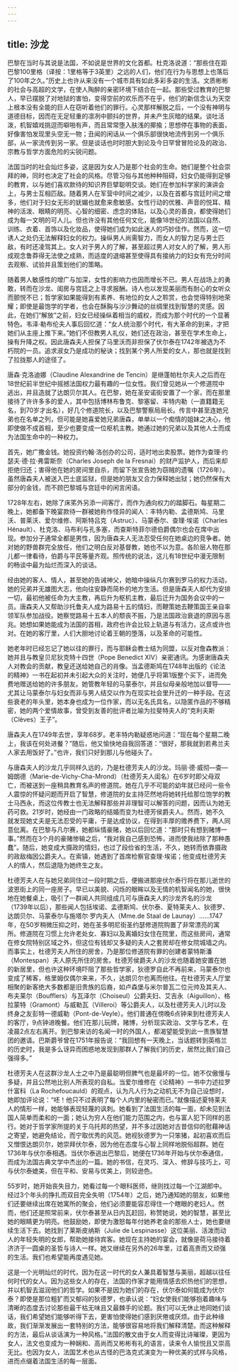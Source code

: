 ```yaml
---
---
---
```

title: 沙龙
---




巴黎在当时与其说是法国，不如说是世界的文化首都。杜克洛说道：“那些住在距巴黎100里格（译按：1里格等于3英里）之远的人们，他们在行为与思想上也落后了100年之久。”历史上也许从来没有一个城市具有如此多彩多姿的生活。文质彬彬的社会与高超的文学，在使人陶醉的亲密环境下结合在一起。那些受过教育的巴黎人，早已摆脱了对地狱的害怕，变得空前的欢乐而不在乎，他们的新信念认为天空上根本没有全能的巨人在窃听着他们的罪行。心灵那样解脱之后，一个没有神明与道德目标，因而在无足轻重的凛冽中颤抖的世界，并未产生灰暗的结果。谈吐活泼，机智嬉戏挑逗而噼啪有声，而且常常堕入肤浅的揶揄；思想停在事物的表面，好像害怕发现里头空无一物；丑闻的闲话从一个俱乐部很快地流传到另一个俱乐部，从一家流传到另一家。但是谈话也时时胆大到论及今日罕曾冒险论及的政治、宗教与哲学方面危险的尖锐问题。

法国当时的社会灿烂多姿，这是因为女人乃是那个社会的生命。她们是整个社会崇拜的神，同时也决定了社会的风格。尽管习俗与其他种种阻碍，妇女仍能得到足够的教育，以与她们喜欢款待的知识界巨擘聪明交谈。她们在参加科学家的演讲会上，与男士互相匹敌。随着男人在军营中时间之减少，以及在首都与宫廷时间之增多，他们对于妇女无形的妩媚也就愈来愈敏感。女性行动的优雅、声音的悦耳、精神的活泼、眼睛的明亮、心智的细密、虑念的体贴，以及心灵的善良，都使得她们成为每一文明的可人儿。但也许没有其他任何文化，能像18世纪的法国以自然、训练、衣着、首饰以及化妆品，使得她们成为如此迷人的巧妙佳作。然而，这一切诱人之处仍无法解释妇女的权力。操纵男人尚需智力，而女人的智力足与男士匹敌，有时还凌驾其上。女人对于男人的了解，甚至超过男人对女人的了解，男人形成观念鲁莽得无法使之成熟，而适度的退缩甚至使得具有接纳力的妇女有充分时间去观察、试验并且策划他们的策略。

随着男人敏感性的增广与加深，女性的影响力也因而增长不已。男人在战场上的勇敢，转而在沙龙、闺房与宫廷之上寻求报酬。诗人也以发现美丽而有耐心的女听众而颤悦不已；哲学家如果能得到有素养、有地位的女人之聆赏，也会觉得特别地荣耀；即使是最饱学的学者，也会在酥胸与沙沙舞动的丝绸里找到智慧的灵感。因此，在她们“解放”之前，妇女已经操纵着相当的威权，而成为那个时代的一个显著特色。韦泽·勒布伦夫人事后回忆道：“女人统治那个时代，有大革命的到来，才把她们从主座上推下来。”她们不但教男人礼仪，她们还在政治，甚至在学术生命上，操有升降之权。因此唐森夫人担保了马里沃而非担保了伏尔泰在1742年被选为不朽院的一员。追求淑女乃是成功的秘诀；找到某个男人所爱的女人，那也就是找到了拉拢那人的途径了。

唐森·克洛迪娜（Claudine Alexandrine de Tencin）是继蓬帕杜尔夫人之后而在18世纪前半世纪中摇撼法国权力最有趣的一位女性。我们曾见她从一个修道院中逃出，并且造就了达朗贝尔其人。在巴黎，她在圣安诺街安置了一个家，而在那里接待了许许多多的爱人，其中包括博林布鲁克、黎塞留、丰特内勒（一直籍籍无名，到70岁才出名），好几个修道院长，以及巴黎警察局局长。传言中甚至连她兄弟也在名单之列，但可能是她喜爱她兄弟唐森，单单以一个痴情的姐妹之决心，他即使做不成首相，至少也要变成一位枢机主教。她通过她的兄弟以及其他人士而成为法国生命中的一种权力。

首先，她广撒金钱。她投资约翰·洛创办的公司，适时地出卖股票。她作为查理·约瑟夫·德·拉·弗雷斯奈（Charles Joseph de la Fresnai）的财产监护人，而后来却拒绝归还；害得他在她的房间里自杀，而留下张宣告她为窃贼的遗嘱（1726年）。虽然唐森夫人被送入巴士底监狱，但是她的朋友又合力保释她出狱；她仍然保有大部分的金钱，而不顾巴黎城与宫廷中的闲言闲语。

1728年左右，她除了床笫外另添一间客厅，而作为通向权力的踏脚石。每星期二晚上，她都备下晚宴款待一群被她称作怪异的闻人：丰特内勒、孟德斯鸠、马里沃、普莱沃、爱尔维修、阿斯特吕克（Astruc）、马蒙泰尔、查理·埃诺（Charles Hénault）、杜克洛、马布利与孔多塞，而查斯特菲尔德伯爵偶尔也会在席中出现。参加分子通常全都是男性，因为唐森夫人无法忍受任何在她桌边的竞争者。她对她的野兽群完全放任，他们之明白反对基督教，她也不以为意。各阶层人物在那儿都一律看待，伯爵与平民等量齐观。照传统的说法，这儿有18世纪中漫无限制的畅谈中最为灿烂而深入的谈话。

经由她的客人、情人，甚至她的告诫神父，她暗中操纵凡尔赛到罗马的权力活动，她的兄弟并无雄图大志，他向往安静而简朴的地方生活。但是唐森夫人却代为安排一切，最初他被任命为大主教，再后升为枢机主教，最后迁升为国务会议中的一员。唐森夫人又帮助沙托鲁夫人成为路易十五的情妇，而鞭策她去鞭策国王亲自率领军队参加战役。她察觉路易十五本人的颓丧不振，乃是法国政治衰退的原因与恶兆。她想如果她能成为法国的首相，政府也许会比较上轨道与有活力，这点或许也对。在她的客厅里，人们大胆地讨论着王朝的堕落，以及革命的可能性。

她老年时已经忘记了她以往的罪行，而与耶稣会教士结为同盟，以反对詹森教派：她并且与教皇贝尼狄克特十四世（Pope Benedict XIV）亲密通讯。为感谢唐森夫人对教会的贡献，教皇还送给她自己的肖像。当孟德斯鸠在1748年出版的《论法的精神》一书在起初并未引起大众的关注时，她便几乎将第1版整个买下，进而免费地赠送给她的许多朋友。她管教年轻的马蒙泰尔，并且似母亲般地加以督导——尤其让马蒙泰尔与妇女而非与男人结交以作为在现实社会里升迁的一种手段。在这些衰老的年头里，她本身也成为一位作家，而以无名氏具名，以隐匿作品的不够精密，她的两个爱情故事，曾受到友善的批评者比喻为拉斐特夫人的“克利夫斯（Clèves）王子”。

唐森夫人在1749年去世，享年68岁。老丰特内勒疑惑地问道：“现在每个星期二晚上，我该在何处进餐？”随后，他又愉快地自我回答道：“很好，那我就到若弗兰夫人家去用饭好了。”也许，我们只好到那儿与他碰头了。

与唐森夫人的沙龙几乎同样久远的，乃是杜德芳夫人的沙龙。玛丽·德·威彻—查—姆朗德（Marie-de-Vichy-Cha-Mrond）（杜德芳夫人闺名）在6岁时即父母双亡，而被送到一座稍具教育名声的修道院。她在几乎不可能的幼年就已经问一些令人震惊的怀疑问题而开启了智慧，修道院的女主持茫然地将她转托给那位饱学的教士马西永，而这位传教士也无法解释那些并非理智可以解答的问题，因而认为她无药可救。21岁时，她经由一门政略的结婚而变为杜德芳侯爵夫人。然而，她不久就发现她丈夫是无法忍受的平庸，于是达成协议，在得到丰厚的赡养费下，两人同意仳离。在巴黎与凡尔赛，她都纵情豪赌，她以后回忆道：“那时只有想到赌博一事。”然而在3个月的豪赌惨输之后，“我对我自己感到恐怖，进而使我祛除了那种愚蠢”。随后，她变成大摄政的情妇，也过了段俭省的生活，不久，她转而依靠摄政的政敌梅因公爵夫人。在索镇，她遇到了首席检察官查理·埃诺；他变成杜德芳夫人的情人，然后退隐为她终生之友。

杜德芳夫人在与她兄弟同住过一段时期之后，便搬进那座伏尔泰行将在那儿逝世的波恩街上的同一座房子。早已以美貌、闪烁的眼眸以及无情的机智闻名的她，很快地在她餐桌上，吸引了一群闻人共同组成几可与唐森夫人的沙龙齐名的沙龙（1739年以后），那些闻人包括埃诺、孟德斯鸠、伏尔泰、夏特莱夫人、狄德罗、达朗贝尔、马蒙泰尔与施塔尔·罗内夫人（Mme.de Staal de Launay）……1747年，在50岁稍微压抑之时，她在圣多明尼街圣约瑟修道院购置了非常漂亮的寓所。修道院在习惯上允许老处女、寡妇以及离婚妇女住在院里，而这些房间，通常在修女院特别区域之外，但这位有钱却又多疑的夫人之套房却在修女院城墙之内。而事实上，杜德芳夫人所住的房舍，乃是那位修道院有罪的创建者蒙特斯潘（Montespan）夫人原先所住的房舍。杜德芳侯爵夫人的沙龙也随着她安置在她的新居里，但也许这种环境吓阻了那些哲学家，狄德罗自此不再前来，马蒙泰尔也变成了稀客，格里姆仅偶尔来来，不久，达朗贝尔也离而他往。在杜德芳夫人厅堂相聚的新客绝大多数都是旧贵族的后裔，如卢森堡与米尔普瓦二位元帅及其夫人、布夫莱尔（Boufflers）与瓦泽尔（Choiseul）公爵夫妇、艾吉永（Aiguillon）、格拉蒙特（Gramont）与威勒瓦（Villeroi）等公爵夫人，以及杜德芳夫人儿时以及终身之友彭特一德威勒（Pont-de-Veyle）。他们普通在傍晚6点钟来到杜德芳夫人的客厅，9点钟进晚餐。他们在那儿玩牌，赌博，分析现实政治、文学与艺术，在凌晨2点左右离开。到巴黎来访的名闻一时的外国人，都渴望能受到此一贵族智慧团的邀请。巴斯爵爷曾在1751年报告说：“我回想有一天晚上，当话题转到英格兰的历史时，我是多么讶异而困惑地发现到那群人了解我们的历史，居然比我们自己强得多。”

杜德芳夫人在这群沙龙人士之中乃是最聪明但脾气也是最坏的一位。她不仅傲慢与多疑，并且公然地比别人所表现的自私。当爱尔维修在《论精神》一书中力述拉罗什富科（La Rochefoucauld）的观点，认为凡人行为之动机无不为自己设想时，她即加评论说：“呸！他只不过表明了每个人内里的秘密而已。”就像描述夏特莱夫人的情形一样，她能够表现轻蔑的讽刺。她看到了法国生活的每一面，却未见到法国人简单而柔和的一面；她认为穷人在他们能力范围之内，也与富人犯下同样的恶行。她对于哲学家所提的关于乌托邦的热望，并不多过因她对古昔信仰的慰藉神话之寄望，她避免结论，而宁取优秀的风范。她视狄德罗为一只笨猪，起初喜欢而后又憎恨达朗贝尔，她崇拜伏尔泰，因为他在态度与心智上同样地脱俗超群。她在1736年与伏尔泰相遇。当伏尔泰逃出巴黎后，她便在1736年开始与伏尔泰通信，而成为法国古典文学中杰出的一篇。她的书信，在灵巧、深入、修辞与技巧上，可与伏尔泰媲美，但在平和、安易与优美上，则较逊色。

55岁时，她开始丧失目力，她看过每一个眼科医师，继则找过每一个江湖郎中。经过3个年头的挣扎而双目完全失明（1754年）之后，她乃通知她的朋友，如果他们还要继续出席在她寓所的聚会，他们必须要能容忍得住一个瞎眼的老妇人。然而，他们还是照常前来，伏尔泰甚至从日内瓦赶回，称赞她说，她的智慧，甚至比她的眼睛更为明亮。他鼓励她，即使为激怒每年付她养老金的那些人士，她也要继续生活下去。她找到了莱斯皮纳斯（Julie de Lespinasse）这位美丽、活泼而动人的年轻失明的女郎，帮助她接待宾客。她现在主持她的宴会，就像是荷马接待着济济于一圆桌的圣哲与诗人一样。她又继续在另外的26年里，过着高贵而又顽强的生活。我们也希望能再度遇见她。

这是一个光明灿烂的时代，因为在这一时代的女人兼具着智慧与美丽，超越以往任何时代的女人。因为这些女人的存在，法国的作家才能用情感去炽热他们的思想，并以机智去滋润他们的哲学。如果不是因为她们的存在，伏尔泰如何能成为伏尔泰？即使是那位粗犷而又郁闷的狄德罗，也承认说：“妇女使我们能够抱着趣味与清晰的态度去讨论那些最干枯无味且又最棘手的论题。我们可以无休止地同她们谈话，我们希望她们能够听得下去，更害怕使得她们感到厌倦或厌烦。由于此种缘故，我们渐渐发展出一套特别的方法，能够很容易地将我们解释清楚。而这种解释的方法，最后从谈话演为一种风格。”法国的散文由于女人而变得比诗璀璨，更因为女人，法文也变成为一种娴和、高尚而又彬彬有礼的语言，读来令人愉悦且又崇高无比。也因为女人，法国艺术也从古怪的巴洛克式演变为一种优美的式样与风格，进而点缀着法国生活的每一层面。